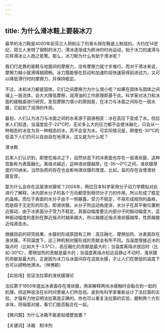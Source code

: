 ```yaml
---
---
---
```

title: 为什么滑冰鞋上要装冰刀
---




最早的冰刀鞋是4000年前芬兰人把削尖了的骨头绑在鞋底上制成的。大约在14世纪，荷兰人发明了钢制的冰刀，滑冰逐渐成为欧洲的时尚运动，始于冰刀的速滑与花样滑冰让人趋之若鹜。那么，冰刀鞋为什么有助于滑冰呢？

我们行走靠的是鞋与地面间的摩擦力，没有摩擦力就寸步难行。而对于滑冰来说，摩擦力越小就滑得越顺畅。冰刀既能够在启动和加速阶段快速获得前进动力，又可以降低滑行时的摩擦力，并保持稳定。

不过，冰和冰刀都是固体，它们之间摩擦力为什么很小呢？如果在固体与固体之间铺上一层流体，会大大降低摩擦，润滑油的工作原理即基于此。科学家对冰刀和冰面的接触面进行研究，发现摩擦力很小的原因是，在冰刀与冰面之间存在一层水膜，它起到了润滑的作用。



最初，人们认为冰刀与冰面之间的水来源于固液相变：冰在高压下变成了水。但后来人们知道，当温度低于-22℃时，无论多么大的压力都不会使冰融化，只会从一种相态的冰变为另一种相态的冰，而不会变为水。可实际情况是，即使在-30℃的低温下人们仍可以自由自在地滑冰，这又是为什么呢？

滑冰鞋



后来人们认识到，即使在熔点之下，自然状态下的冰表面也存在一层液状膜，这种现象称为表面融化。离熔点越近，这种液状膜越厚。在-35～0℃之间，液状膜厚度约10纳米。当然杂质的存在也会影响液状膜的厚度。比如，盐的存在会使液状膜变厚。

那为什么会存在这层液状膜呢？2004年，两位日本科学家用分子动力学模拟对此进行了解释。冰内部水分子的各个方向都受到相邻分子力的作用，所以形成了稳定的晶格。而位于表面的水分子由于一侧暴露，受力不稳定，不易形成规则的晶格，而是趋于无定形的形态，即液状膜。从分子热运动角度讲，水分子在其平衡位置附近振动，由于冰表面分子受力不稳定，其振动幅度要比内部分子的振动幅度大，这种振动幅度的差别在靠近熔点时越来越大，所以越接近熔点液状膜越厚，性质越接近纯液态水。

根据目前的研究结果，水膜的形成原因有三种：高压融化、摩擦加热、冰表面存在液状膜。不同温度下，这三种机制对膜形成的贡献会有所不同。当温度很接近冰的熔点时（比如大于-3.5℃），高压融化的贡献是最大的；当温度离熔点很远时（比如-30℃），摩擦加热的贡献是最大的；当温度离熔点较远且静止不动时，液状膜的贡献是最大的。正是因为冰刀与冰面间存在这层水膜，才让人们在极低的温度下也可以顺畅地滑冰。（林博颖）





【实验场】验证法拉第的液状膜理论

法拉第于1850年提出冰表面存在液状膜，用来解释两块冰接触时会黏合到一起的机理，但这种说法在长时间里被人们所忽视。直到有科学家重新设计了法拉第的实验，才强有力地证明法拉第是正确的。你也可以重复法拉第的实验，磨制两个方形冰块，将端面对接，看它们能否黏合在一起。

【微问题】为什么冰箱不能紧贴墙壁放置？

【关键词】冰箱　制冷剂